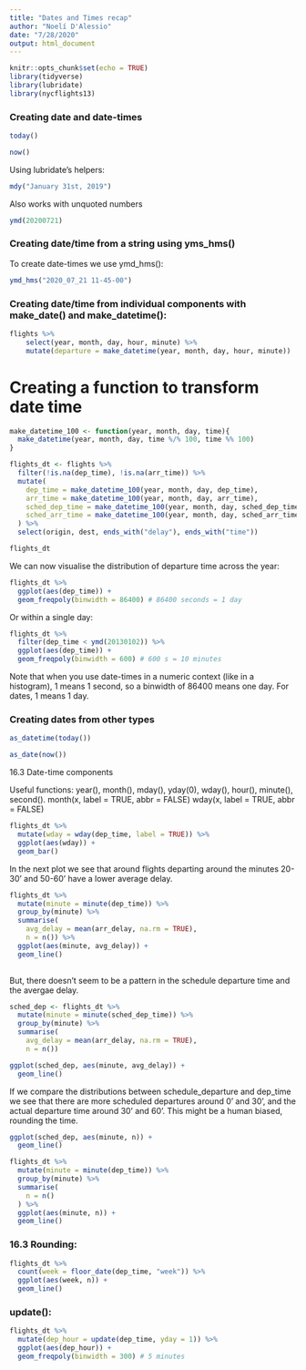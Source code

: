 ```yaml
---
title: "Dates and Times recap"
author: "Noelí D'Alessio"
date: "7/28/2020"
output: html_document
---
```


```r
knitr::opts_chunk$set(echo = TRUE)
library(tidyverse)
library(lubridate)
library(nycflights13)
```

### Creating date and date-times

```r
today()
```
```r
now()
```
Using lubridate's helpers:
```r
mdy("January 31st, 2019")
```
Also works with unquoted numbers
```r
ymd(20200721)
```

### Creating date/time from a string using yms_hms()

To create date-times we use ymd_hms():
```r
ymd_hms("2020_07_21 11-45-00")
```

### Creating date/time from individual components with make_date() and make_datetime():

```r
flights %>% 
    select(year, month, day, hour, minute) %>% 
    mutate(departure = make_datetime(year, month, day, hour, minute))
```

# Creating a function to transform date time

```r
make_datetime_100 <- function(year, month, day, time){
  make_datetime(year, month, day, time %/% 100, time %% 100)
}
```

```r
flights_dt <- flights %>% 
  filter(!is.na(dep_time), !is.na(arr_time)) %>% 
  mutate(
    dep_time = make_datetime_100(year, month, day, dep_time),
    arr_time = make_datetime_100(year, month, day, arr_time),
    sched_dep_time = make_datetime_100(year, month, day, sched_dep_time),
    sched_arr_time = make_datetime_100(year, month, day, sched_arr_time)
  ) %>% 
  select(origin, dest, ends_with("delay"), ends_with("time"))

flights_dt
```

We can now visualise the distribution of departure time across the year:

```r
flights_dt %>% 
  ggplot(aes(dep_time)) +
  geom_freqpoly(binwidth = 86400) # 86400 seconds = 1 day
```

Or within a single day:

```r
flights_dt %>% 
  filter(dep_time < ymd(20130102)) %>% 
  ggplot(aes(dep_time)) + 
  geom_freqpoly(binwidth = 600) # 600 s = 10 minutes
```

Note that when you use date-times in a numeric context (like in a histogram), 1 means 1 second, so a binwidth of 86400 means one day. For dates, 1 means 1 day.

### Creating dates from other types

```r
as_datetime(today())
```
```r
as_date(now())
```

16.3 Date-time components

Useful functions: year(), month(), mday(), yday(0), wday(), hour(), minute(), second().
month(x, label = TRUE, abbr = FALSE)
wday(x, label = TRUE, abbr = FALSE)

```r
flights_dt %>% 
  mutate(wday = wday(dep_time, label = TRUE)) %>% 
  ggplot(aes(wday)) +
  geom_bar()
```


In the next plot we see that around flights departing around the minutes 20-30' and 50-60' have a lower average delay.
```r
flights_dt %>% 
  mutate(minute = minute(dep_time)) %>% 
  group_by(minute) %>% 
  summarise(
    avg_delay = mean(arr_delay, na.rm = TRUE),
    n = n()) %>% 
  ggplot(aes(minute, avg_delay)) +
  geom_line()
  
```

But, there doesn't seem to be a pattern in the schedule departure time and the avergae delay.
```r
sched_dep <- flights_dt %>% 
  mutate(minute = minute(sched_dep_time)) %>% 
  group_by(minute) %>% 
  summarise(
    avg_delay = mean(arr_delay, na.rm = TRUE),
    n = n())

ggplot(sched_dep, aes(minute, avg_delay)) +
  geom_line()
```

If we compare the distributions between schedule_departure and dep_time we see that there are more scheduled departures around 0' and 30', and the actual departure time around 30' and 60'. This might be a human biased, rounding the time.

```r
ggplot(sched_dep, aes(minute, n)) +
  geom_line()
```
```r
flights_dt %>% 
  mutate(minute = minute(dep_time)) %>% 
  group_by(minute) %>% 
  summarise(
    n = n()
  ) %>% 
  ggplot(aes(minute, n)) +
  geom_line()
```

### 16.3 Rounding:

```r
flights_dt %>% 
  count(week = floor_date(dep_time, "week")) %>% 
  ggplot(aes(week, n)) +
  geom_line()
```

### update():

```r
flights_dt %>% 
  mutate(dep_hour = update(dep_time, yday = 1)) %>% 
  ggplot(aes(dep_hour)) +
  geom_freqpoly(binwidth = 300) # 5 minutes
```

